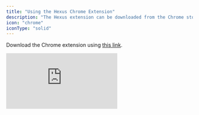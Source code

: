 ```yaml
---
title: "Using the Hexus Chrome Extension"
description: "The Hexus extension can be downloaded from the Chrome store or Edge store and supports a variety of capabilites based on your plan."
icon: "chrome"
iconType: "solid"
---
```


Download the Chrome extension using [this link](https://chromewebstore.google.com/detail/hexus/ihickminlacpaeajbecffaoplmjlofao).

<div style={{ position:"relative",width:"100%",paddingTop:"56.25%" }}>
<iframe src="https://app.usehexus.com/embed/17d0199f-277d-49fd-8fa3-d8155a066a0e" title="Using Hexus Chrome Extension" frameborder="0" allow="accelerometer; autoplay; clipboard-write; encrypted-media; gyroscope; picture-in-picture" allowfullscreen style={{ position:"absolute",top:0,left:0,width:"100%",height:"100%" }} />

</div>

## 1. Screen capture

When recording, the Chrome extension captures your Chrome tab every time you click on the screen. You can capture content cross-tab, cross-window as long as it is in the Chrome browser. When you stop recording, the steps are put together with smooth cursor movements.

## 2. Video capture

To record typing and scrolling actions as video steps, you have to be on Starter plans or above. If the actions are longer than 5 seconds, then they will be recorded as video steps with your Chrome mouse cursor.

## 3. Replace

To replace a certain step in your flow, you can use our “Replace” option available in Step settings. More about Replace [here](/advanced-editing/refresh-beta).

## 4. Refresh

Hexus offers browser automation to re-record your flows or test for stale flows when they go out of date. More about Refresh [here](/advanced-editing/refresh-beta).

## 5. HTML Editor

You can edit page copy before or during recording a flow with Hexus. This is great especially for data clean up or personalizing messaging. To edit page copy, enable any of our paid plans.

[View the full guide](/advanced-editing/editing-page-copy) on editing page copy.